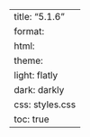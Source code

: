 ---
title: "5.1.6"
format:
    html:
        theme:
            light: flatly
            dark: darkly
        css: styles.css
        toc: true
---